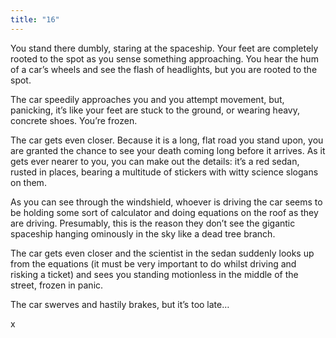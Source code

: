 ```yaml
---
title: "16"
---
```


You stand there dumbly, staring at the spaceship. Your feet are completely rooted to the spot as you sense something approaching. You hear the hum of a car’s wheels and see the flash of headlights, but you are rooted to the spot. 

The car speedily approaches you and you attempt movement, but, panicking, it’s like your feet are stuck to the ground, or wearing heavy, concrete shoes. You’re frozen.

The car gets even closer. Because it is a long, flat road you stand upon, you are granted the chance to see your death coming long before it arrives. As it gets ever nearer to you, you can make out the details: it’s a red sedan, rusted in places, bearing a multitude of stickers with witty science slogans on them. 

As you can see through the windshield, whoever is driving the car seems to be holding some sort of calculator and doing equations on the roof as they are driving. Presumably, this is the reason they don’t see the gigantic spaceship hanging ominously in the sky like a dead tree branch.

The car gets even closer and the scientist in the sedan suddenly looks up from the equations (it must be very important to do whilst driving and risking a ticket) and sees you standing motionless in the middle of the street, frozen in panic.

The car swerves and hastily brakes, but it’s too late…

x
 
